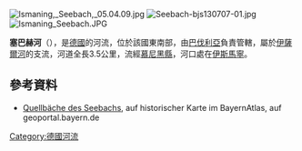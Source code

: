 {{Coord|48|14|1.4|N|11|40|14.3|E|display=title}}
[[Image:Ismaning,_Seebach,_05.04.09.jpg|right]]
[[Image:Seebach-bjs130707-01.jpg|right]]
[[Image:Ismaning_Seebach.JPG|right]]

'''塞巴赫河'''（{{lang-de|Seebach}}），是[[德國|德國]]的河流，位於該國東南部，由[[巴伐利亞|巴伐利亞]]負責管轄，屬於[[伊薩爾河|伊薩爾河]]的支流，河道全長3.5公里，流經[[慕尼黑縣|慕尼黑縣]]，河口處在[[伊斯馬寧|伊斯馬寧]]。

==參考資料==
* [http://geoportal.bayern.de/bayernatlas/default?lon=4476955.0&lat=5339294.0&zoom=9&base=952 Quellbäche des Seebachs], auf historischer Karte im BayernAtlas, auf geoportal.bayern.de

{{Germany-geo-stub}}
[[Category:德國河流|Category:德國河流]]